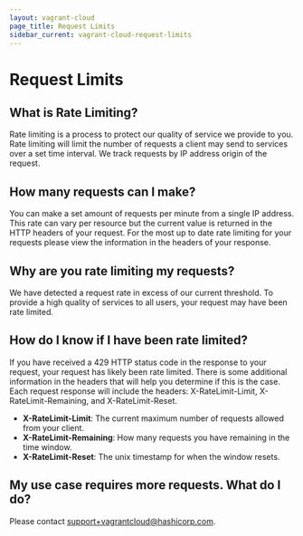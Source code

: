 ```yaml
---
layout: vagrant-cloud
page_title: Request Limits
sidebar_current: vagrant-cloud-request-limits
---
```


# Request Limits

## What is Rate Limiting?

Rate limiting is a process to protect our quality of service we provide to you. Rate limiting will limit the number of requests a client may send to services over a set time interval. We track requests by IP address origin of the request.

## How many requests can I make?

You can make a set amount of requests per minute from a single IP address. This rate can vary per resource but the current value is returned in the HTTP headers of your request. For the most up to date rate limiting for your requests please view the information in the headers of your response.

## Why are you rate limiting my requests?

We have detected a request rate in excess of our current threshold. To provide a high quality of services to all users, your request may have been rate limited.

## How do I know if I have been rate limited?

If you have received a 429 HTTP status code in the response to your request, your request has likely been rate limited. There is some additional information in the headers that will help you determine if this is the case. Each request response will include the headers: X-RateLimit-Limit, X-RateLimit-Remaining, and X-RateLimit-Reset.

- **X-RateLimit-Limit**: The current maximum number of requests allowed from your client.
- **X-RateLimit-Remaining**: How many requests you have remaining in the time window.
- **X-RateLimit-Reset**: The unix timestamp for when the window resets.

## My use case requires more requests. What do I do?

Please contact [support+vagrantcloud@hashicorp.com](mailto:support+vagrantcloud@hashicorp.com).
